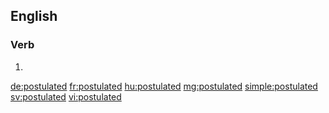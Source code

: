 ==English==

===Verb===
{{head|en|verb form}}

# {{en-past of|postulate}}

[[de:postulated]]
[[fr:postulated]]
[[hu:postulated]]
[[mg:postulated]]
[[simple:postulated]]
[[sv:postulated]]
[[vi:postulated]]